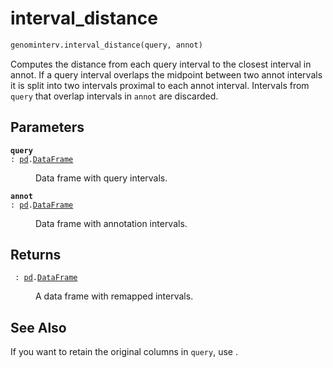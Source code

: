 # interval_distance { #genominterv.interval_distance }

```python
genominterv.interval_distance(query, annot)
```

Computes the distance from each query interval to the closest interval in
annot. If a query interval overlaps the midpoint between two annot intervals
it is split into two intervals proximal to each annot interval.    Intervals
from ``query`` that overlap intervals in ``annot`` are discarded.

## Parameters {.doc-section .doc-section-parameters}

<code>[**query**]{.parameter-name} [:]{.parameter-annotation-sep} [[pd](`pandas`).[DataFrame](`pandas.DataFrame`)]{.parameter-annotation}</code>

:   Data frame with query intervals.

<code>[**annot**]{.parameter-name} [:]{.parameter-annotation-sep} [[pd](`pandas`).[DataFrame](`pandas.DataFrame`)]{.parameter-annotation}</code>

:   Data frame with annotation intervals.

## Returns {.doc-section .doc-section-returns}

<code>[]{.parameter-name} [:]{.parameter-annotation-sep} [[pd](`pandas`).[DataFrame](`pandas.DataFrame`)]{.parameter-annotation}</code>

:   A data frame with remapped intervals.

## See Also {.doc-section .doc-section-see-also}

If you want to retain the original columns in `query`, use [](`~genominterv.remap_interval_data`).